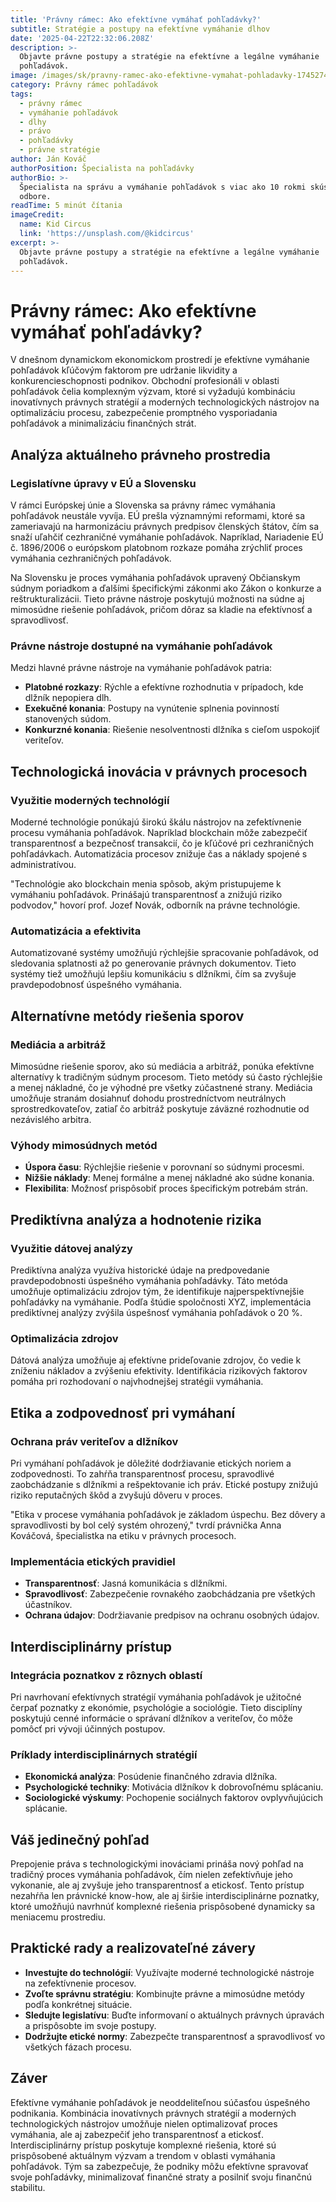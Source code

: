 ```yaml
---
title: 'Právny rámec: Ako efektívne vymáhať pohľadávky?'
subtitle: Stratégie a postupy na efektívne vymáhanie dlhov
date: '2025-04-22T22:32:06.208Z'
description: >-
  Objavte právne postupy a stratégie na efektívne a legálne vymáhanie
  pohľadávok.
image: /images/sk/pravny-ramec-ako-efektivne-vymahat-pohladavky-1745274726042.jpg
category: Právny rámec pohľadávok
tags:
  - právny rámec
  - vymáhanie pohľadávok
  - dlhy
  - právo
  - pohľadávky
  - právne stratégie
author: Ján Kováč
authorPosition: Špecialista na pohľadávky
authorBio: >-
  Špecialista na správu a vymáhanie pohľadávok s viac ako 10 rokmi skúseností v
  odbore.
readTime: 5 minút čítania
imageCredit:
  name: Kid Circus
  link: 'https://unsplash.com/@kidcircus'
excerpt: >-
  Objavte právne postupy a stratégie na efektívne a legálne vymáhanie
  pohľadávok.
---
```

# Právny rámec: Ako efektívne vymáhať pohľadávky?

V dnešnom dynamickom ekonomickom prostredí je efektívne vymáhanie pohľadávok kľúčovým faktorom pre udržanie likvidity a konkurencieschopnosti podnikov. Obchodní profesionáli v oblasti pohľadávok čelia komplexným výzvam, ktoré si vyžadujú kombináciu inovatívnych právnych stratégií a moderných technologických nástrojov na optimalizáciu procesu, zabezpečenie promptného vysporiadania pohľadávok a minimalizáciu finančných strát.

## Analýza aktuálneho právneho prostredia

### Legislatívne úpravy v EÚ a Slovensku

V rámci Európskej únie a Slovenska sa právny rámec vymáhania pohľadávok neustále vyvíja. EÚ prešla významnými reformami, ktoré sa zameriavajú na harmonizáciu právnych predpisov členských štátov, čím sa snaží uľahčiť cezhraničné vymáhanie pohľadávok. Napríklad, Nariadenie EÚ č. 1896/2006 o európskom platobnom rozkaze pomáha zrýchliť proces vymáhania cezhraničných pohľadávok.

Na Slovensku je proces vymáhania pohľadávok upravený Občianskym súdnym poriadkom a ďalšími špecifickými zákonmi ako Zákon o konkurze a reštrukturalizácii. Tieto právne nástroje poskytujú možnosti na súdne aj mimosúdne riešenie pohľadávok, pričom dôraz sa kladie na efektívnosť a spravodlivosť.

### Právne nástroje dostupné na vymáhanie pohľadávok

Medzi hlavné právne nástroje na vymáhanie pohľadávok patria:

- **Platobné rozkazy**: Rýchle a efektívne rozhodnutia v prípadoch, kde dlžník nepopiera dlh.
- **Exekučné konania**: Postupy na vynútenie splnenia povinností stanovených súdom.
- **Konkurzné konania**: Riešenie nesolventnosti dlžníka s cieľom uspokojiť veriteľov.

## Technologická inovácia v právnych procesoch

### Využitie moderných technológií

Moderné technológie ponúkajú širokú škálu nástrojov na zefektívnenie procesu vymáhania pohľadávok. Napríklad blockchain môže zabezpečiť transparentnosť a bezpečnosť transakcií, čo je kľúčové pri cezhraničných pohľadávkach. Automatizácia procesov znižuje čas a náklady spojené s administratívou.

"Technológie ako blockchain menia spôsob, akým pristupujeme k vymáhaniu pohľadávok. Prinášajú transparentnosť a znižujú riziko podvodov," hovorí prof. Jozef Novák, odborník na právne technológie.

### Automatizácia a efektivita

Automatizované systémy umožňujú rýchlejšie spracovanie pohľadávok, od sledovania splatnosti až po generovanie právnych dokumentov. Tieto systémy tiež umožňujú lepšiu komunikáciu s dlžníkmi, čím sa zvyšuje pravdepodobnosť úspešného vymáhania.

## Alternatívne metódy riešenia sporov

### Mediácia a arbitráž

Mimosúdne riešenie sporov, ako sú mediácia a arbitráž, ponúka efektívne alternatívy k tradičným súdnym procesom. Tieto metódy sú často rýchlejšie a menej nákladné, čo je výhodné pre všetky zúčastnené strany. Mediácia umožňuje stranám dosiahnuť dohodu prostredníctvom neutrálnych sprostredkovateľov, zatiaľ čo arbitráž poskytuje záväzné rozhodnutie od nezávislého arbitra.

### Výhody mimosúdnych metód

- **Úspora času**: Rýchlejšie riešenie v porovnaní so súdnymi procesmi.
- **Nižšie náklady**: Menej formálne a menej nákladné ako súdne konania.
- **Flexibilita**: Možnosť prispôsobiť proces špecifickým potrebám strán.

## Prediktívna analýza a hodnotenie rizika

### Využitie dátovej analýzy

Prediktívna analýza využíva historické údaje na predpovedanie pravdepodobnosti úspešného vymáhania pohľadávky. Táto metóda umožňuje optimalizáciu zdrojov tým, že identifikuje najperspektívnejšie pohľadávky na vymáhanie. Podľa štúdie spoločnosti XYZ, implementácia prediktívnej analýzy zvýšila úspešnosť vymáhania pohľadávok o 20 %.

### Optimalizácia zdrojov

Dátová analýza umožňuje aj efektívne prideľovanie zdrojov, čo vedie k zníženiu nákladov a zvýšeniu efektivity. Identifikácia rizikových faktorov pomáha pri rozhodovaní o najvhodnejšej stratégii vymáhania.

## Etika a zodpovednosť pri vymáhaní

### Ochrana práv veriteľov a dlžníkov

Pri vymáhaní pohľadávok je dôležité dodržiavanie etických noriem a zodpovednosti. To zahŕňa transparentnosť procesu, spravodlivé zaobchádzanie s dlžníkmi a rešpektovanie ich práv. Etické postupy znižujú riziko reputačných škôd a zvyšujú dôveru v proces.

"Etika v procese vymáhania pohľadávok je základom úspechu. Bez dôvery a spravodlivosti by bol celý systém ohrozený," tvrdí právnička Anna Kováčová, špecialistka na etiku v právnych procesoch.

### Implementácia etických pravidiel

- **Transparentnosť**: Jasná komunikácia s dlžníkmi.
- **Spravodlivosť**: Zabezpečenie rovnakého zaobchádzania pre všetkých účastníkov.
- **Ochrana údajov**: Dodržiavanie predpisov na ochranu osobných údajov.

## Interdisciplinárny prístup

### Integrácia poznatkov z rôznych oblastí

Pri navrhovaní efektívnych stratégií vymáhania pohľadávok je užitočné čerpať poznatky z ekonómie, psychológie a sociológie. Tieto disciplíny poskytujú cenné informácie o správaní dlžníkov a veriteľov, čo môže pomôcť pri vývoji účinných postupov.

### Príklady interdisciplinárnych stratégií

- **Ekonomická analýza**: Posúdenie finančného zdravia dlžníka.
- **Psychologické techniky**: Motivácia dlžníkov k dobrovoľnému splácaniu.
- **Sociologické výskumy**: Pochopenie sociálnych faktorov ovplyvňujúcich splácanie.

## Váš jedinečný pohľad

Prepojenie práva s technologickými inováciami prináša nový pohľad na tradičný proces vymáhania pohľadávok, čím nielen zefektívňuje jeho vykonanie, ale aj zvyšuje jeho transparentnosť a etickosť. Tento prístup nezahŕňa len právnické know-how, ale aj širšie interdisciplinárne poznatky, ktoré umožňujú navrhnúť komplexné riešenia prispôsobené dynamicky sa meniacemu prostrediu.

## Praktické rady a realizovateľné závery

- **Investujte do technológií**: Využívajte moderné technologické nástroje na zefektívnenie procesov.
- **Zvoľte správnu stratégiu**: Kombinujte právne a mimosúdne metódy podľa konkrétnej situácie.
- **Sledujte legislatívu**: Buďte informovaní o aktuálnych právnych úpravách a prispôsobte im svoje postupy.
- **Dodržujte etické normy**: Zabezpečte transparentnosť a spravodlivosť vo všetkých fázach procesu.

## Záver

Efektívne vymáhanie pohľadávok je neoddeliteľnou súčasťou úspešného podnikania. Kombinácia inovatívnych právnych stratégií a moderných technologických nástrojov umožňuje nielen optimalizovať proces vymáhania, ale aj zabezpečiť jeho transparentnosť a etickosť. Interdisciplinárny prístup poskytuje komplexné riešenia, ktoré sú prispôsobené aktuálnym výzvam a trendom v oblasti vymáhania pohľadávok. Tým sa zabezpečuje, že podniky môžu efektívne spravovať svoje pohľadávky, minimalizovať finančné straty a posilniť svoju finančnú stabilitu.

